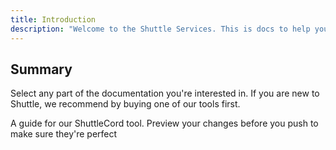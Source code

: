 ```yaml
---
title: Introduction
description: "Welcome to the Shuttle Services. This is docs to help you with questions you have."
---
```


## Summary

Select any part of the documentation you're interested in. If you are new to Shuttle, we recommend by buying one of our tools first.

<CardGroup cols={2}>
  <Card
    title="ShuttleCord"
    icon="screwdriver-wrench"
    href="https://docs.shuttle.rip/shuttlecord"
  >
    A guide for our ShuttleCord tool.
  </Card>
  <Card
    title="Soon"
    icon="image"
    href="/docs/development"
  >
    Preview your changes before you push to make sure they're perfect
  </Card>
</CardGroup>
